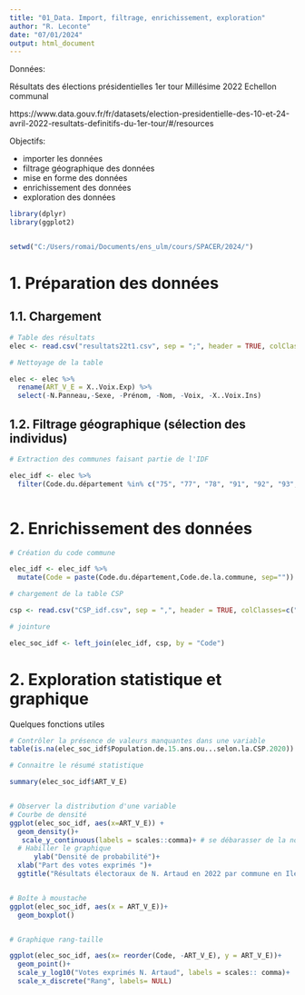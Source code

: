 ---
title: "01_Data. Import, filtrage, enrichissement, exploration"
author: "R. Leconte"
date: "07/01/2024"
output: html_document
---

Données:

Résultats des élections présidentielles 1er tour
Millésime 2022
Echellon communal

https://www.data.gouv.fr/fr/datasets/election-presidentielle-des-10-et-24-avril-2022-resultats-definitifs-du-1er-tour/#/resources

Objectifs: 

- importer les données
- filtrage géographique des données
- mise en forme des données
- enrichissement des données
- exploration des données


```{r pkg_wd}

library(dplyr)
library(ggplot2)


setwd("C:/Users/romai/Documents/ens_ulm/cours/SPACER/2024/")


```




# 1. Préparation des données
## 1.1. Chargement

```{r data}
# Table des résultats
elec <- read.csv("resultats22t1.csv", sep = ";", header = TRUE, colClasses=c("Code.de.la.commune"="character"))

# Nettoyage de la table

elec <- elec %>% 
  rename(ART_V_E = X..Voix.Exp) %>% 
  select(-N.Panneau,-Sexe, -Prénom, -Nom, -Voix, -X..Voix.Ins)


```


## 1.2. Filtrage géographique (sélection des individus)

```{r data_geofilter}

# Extraction des communes faisant partie de l'IDF

elec_idf <- elec %>% 
  filter(Code.du.département %in% c("75", "77", "78", "91", "92", "93", "94", "95"))



```


# 2. Enrichissement des données

```{r data_join}

# Création du code commune

elec_idf <- elec_idf %>% 
  mutate(Code = paste(Code.du.département,Code.de.la.commune, sep=""))

# chargement de la table CSP

csp <- read.csv("CSP_idf.csv", sep = ",", header = TRUE, colClasses=c("Code"="character"))

# jointure

elec_soc_idf <- left_join(elec_idf, csp, by = "Code")


```




# 2. Exploration statistique et graphique

Quelques fonctions utiles 

```{r explor}

# Contrôler la présence de valeurs manquantes dans une variable
table(is.na(elec_soc_idf$Population.de.15.ans.ou...selon.la.CSP.2020))

# Connaitre le résumé statistique

summary(elec_soc_idf$ART_V_E)


# Observer la distribution d'une variable
# Courbe de densité
ggplot(elec_soc_idf, aes(x=ART_V_E)) + 
  geom_density()+
   scale_y_continuous(labels = scales::comma)+ # se débarasser de la notation scientifique
  # Habiller le graphique
      ylab("Densité de probabilité")+
  xlab("Part des votes exprimés ")+
  ggtitle("Résultats électoraux de N. Artaud en 2022 par commune en Ile de France")


# Boîte à moustache
ggplot(elec_soc_idf, aes(x = ART_V_E))+
  geom_boxplot()


# Graphique rang-taille

ggplot(elec_soc_idf, aes(x= reorder(Code, -ART_V_E), y = ART_V_E))+
  geom_point()+
  scale_y_log10("Votes exprimés N. Artaud", labels = scales:: comma)+
  scale_x_discrete("Rang", labels= NULL)
  



```





